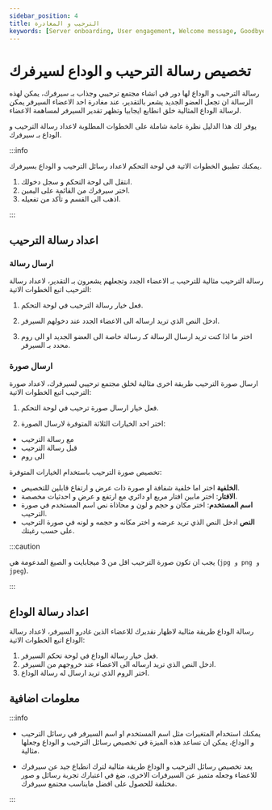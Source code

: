 ```yaml
---
sidebar_position: 4
title: الترحيب و المغادرة 
keywords: [Server onboarding, User engagement, Welcome message, Goodbye message, Customization] 
---
```



# تخصيص رسالة الترحيب و الوداع لسيرفرك

رسالة الترحيب و الوداع لها دور في انشاء مجتمع ترحيبي وجذاب بـ سيرفرك، يمكن لهذه الرسالة ان تجعل العضو الجديد يشعر بالتقدير، عند مغادرة احد الاعضاء السيرفر يمكن لرسالة الوداع المثالية خلق انطابع ايجابيا وتظهر تقدير السيرفر لمساهمة الاعضاء.

يوفر لك هذا الدليل نظرة عامة شاملة على الخطوات المطلوبة لاعداد رسالة الترحيب و الوداع بـ سيرفرك.

:::info

يمكنك تطبيق الخطوات الاتية في لوحة التحكم لاعداد رسائل الترحيب و الوداع بسيرفرك. 

1. انتقل الى لوحة التحكم و سجل دخولك. 
2. اختر سيرفرك من القائمة على اليمين.
3. اذهب الى القسم و تأكد من تفعيله.

:::

## اعداد رسالة الترحيب

### ارسال رسالة

رسالة الترحيب مثالية للترحيب بـ الاعضاء الجدد وتجعلهم يشعرون بـ التقدير، لاعداد رسالة الترحيب اتبع الخطوات الاتية:

1. فعل خيار رسالة الترحيب في لوحة التحكم.

2. ادخل النص الذي تريد ارساله الى الاعضاء الجدد عند دخولهم السيرفر.

3. اختر ما اذا كنت تريد ارسال الرسالة كـ رسالة خاصة الى العضو الجديد او الى روم محدد بـ السيرفر.

### ارسال صورة

ارسال صورة الترحيب طريقة اخرى مثالية لخلق مجتمع ترحيبي لسيرفرك، لاعداد صورة الترحيب اتبع الخطوات الاتية:

1. فعل خيار ارسال صورة ترحيب في لوحة التحكم.

2. اختر احد الخيارات الثلاثة المتوفرة لارسال الصورة:

- مع رسالة الترحيب
- قبل رسالة الترحيب
- الى روم

تخصيص صورة الترحيب باستخدام الخيارات المتوفرة:

- **الخلفية** اختر اما خلفية شفافة او صورة ذات عرض و ارتفاع قابلين للتخصيص.
- **الافتار**: اختر مابين افتار مربع او دائري مع ارتفع و عرض و احدثيات مخصصة.
- **اسم المستخدم**: اختر مكان و حجم و لون و محاذاة نص اسم المستخدم في صورة الترحيب.
- **النص** ادخل النص الذي تريد عرضه و اختر مكانه و حجمه و لونه في صورة الترحيب على حسب رغبتك.

:::caution 

يجب ان تكون صورة الترحيب اقل من 3 ميجابايت و الصيغ المدعومة هي (`jpg و png و jpeg`).

:::

## اعداد رسالة الوداع

رسالة الوداع طريقة مثالية لاظهار نقديرك للاعضاء الذين غادرو السيرفر، لاعداد رسالة الوداع اتبع الخطوات الاتية:

1. فعل خيار رسالة الوداع في لوحة تحكم السيرفر.
2. ادخل النص الذي تريد ارساله الى الاعضاء عند خروجهم من السيرفر.
3. اختر الروم الذي تريد ارسال له رسالة الوداع.

## معلومات اضافية

:::info 

- يمكنك استخدام المتغيرات مثل اسم المستخدم او اسم السيرفر في رسائل الترحيب و الوداع، يمكن ان تساعد هذه الميزة في تخصيص رسائل الترحيب و الوداع وجعلها مثالية.


- يعد تخصيص رسائل الترحيب و الوداع طريقة مثالية لترك انطباع جيد عن سيرفرك للاعضاء وجعله متميز عن السيرفرات الاخرى، ضغ في اعتبارك تجربة رسائل و صور مختلفة للحصول على افضل مايناسب مجتمع سيرفرك.

:::
